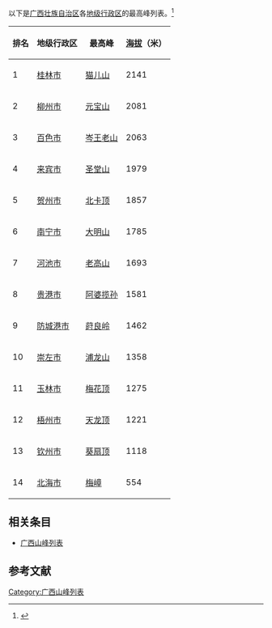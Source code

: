 {{Onesource|time=2021-04-19T18:10:07+00:00}}
以下是[[广西壮族自治区|广西壮族自治区]]各[[地级行政区|地级行政区]]的最高峰列表。<ref>{{cite web | url = https://baijiahao.baidu.com/s?id=1612161786785072871 | title = 盘点广西各市最高的山 | publisher = 散寒苏}}</ref>
{| class="wikitable sortable"
|-
! 排名
! 地级行政区
! 最高峰
! [[海拔|海拔]]（米）
|-
| 1 || [[桂林市|桂林市]] || [[猫儿山_(桂林市)|猫儿山]] || 2141
|-
| 2 || [[柳州市|柳州市]] || [[元宝山_(柳州市)|元宝山]] || 2081
|-
| 3 || [[百色市|百色市]] || [[岑王老山|岑王老山]] || 2063
|-
| 4 || [[来宾市|来宾市]] || [[圣堂山|圣堂山]] || 1979
|-
| 5 || [[贺州市|贺州市]] || [[北卡顶|北卡顶]] || 1857
|-
| 6 || [[南宁市|南宁市]] || [[大明山_(广西)|大明山]] || 1785
|-
| 7 || [[河池市|河池市]] || [[老高山|老高山]] || 1693
|-
| 8 || [[贵港市|贵港市]] || [[阿婆揽孙|阿婆揽孙]] || 1581
|-
| 9 || [[防城港市|防城港市]] || [[莳良岭|莳良岭]] || 1462
|-
| 10 || [[崇左市|崇左市]] || [[浦龙山|浦龙山]] || 1358
|-
| 11 || [[玉林市|玉林市]] || [[梅花顶|梅花顶]] || 1275
|-
| 12 || [[梧州市|梧州市]] || [[天龙顶|天龙顶]] || 1221
|-
| 13 || [[钦州市|钦州市]] || [[葵扇顶|葵扇顶]] || 1118
|-
| 14 || [[北海市|北海市]] || [[梅嶂|梅嶂]] || 554
|}

== 相关条目 ==
* [[广西山峰列表|广西山峰列表]]

== 参考文献 ==
{{reflist}}

[[Category:广西山峰列表|Category:广西山峰列表]]
